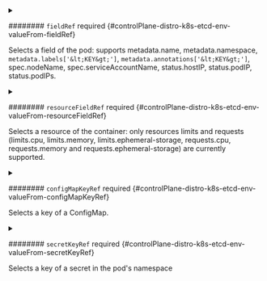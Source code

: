 


<details className="config-field" data-expandable="true">
<summary>

######## `fieldRef` <span className="config-field-required" data-required="false">required</span> <span className="config-field-type"></span> <span className="config-field-default"></span> <span className="config-field-enum"></span> {#controlPlane-distro-k8s-etcd-env-valueFrom-fieldRef}

Selects a field of the pod: supports metadata.name, metadata.namespace, `metadata.labels['&lt;KEY&gt;']`, `metadata.annotations['&lt;KEY&gt;']`,
spec.nodeName, spec.serviceAccountName, status.hostIP, status.podIP, status.podIPs.

</summary>

<PartialFieldrefreference />


</details>



<details className="config-field" data-expandable="true">
<summary>

######## `resourceFieldRef` <span className="config-field-required" data-required="false">required</span> <span className="config-field-type"></span> <span className="config-field-default"></span> <span className="config-field-enum"></span> {#controlPlane-distro-k8s-etcd-env-valueFrom-resourceFieldRef}

Selects a resource of the container: only resources limits and requests
(limits.cpu, limits.memory, limits.ephemeral-storage, requests.cpu, requests.memory and requests.ephemeral-storage) are currently supported.

</summary>

<PartialResourcefieldrefreference />


</details>



<details className="config-field" data-expandable="true">
<summary>

######## `configMapKeyRef` <span className="config-field-required" data-required="false">required</span> <span className="config-field-type"></span> <span className="config-field-default"></span> <span className="config-field-enum"></span> {#controlPlane-distro-k8s-etcd-env-valueFrom-configMapKeyRef}

Selects a key of a ConfigMap.

</summary>

<PartialConfigmapkeyrefreference />


</details>



<details className="config-field" data-expandable="true">
<summary>

######## `secretKeyRef` <span className="config-field-required" data-required="false">required</span> <span className="config-field-type"></span> <span className="config-field-default"></span> <span className="config-field-enum"></span> {#controlPlane-distro-k8s-etcd-env-valueFrom-secretKeyRef}

Selects a key of a secret in the pod's namespace

</summary>

<PartialSecretkeyrefreference />


</details>
